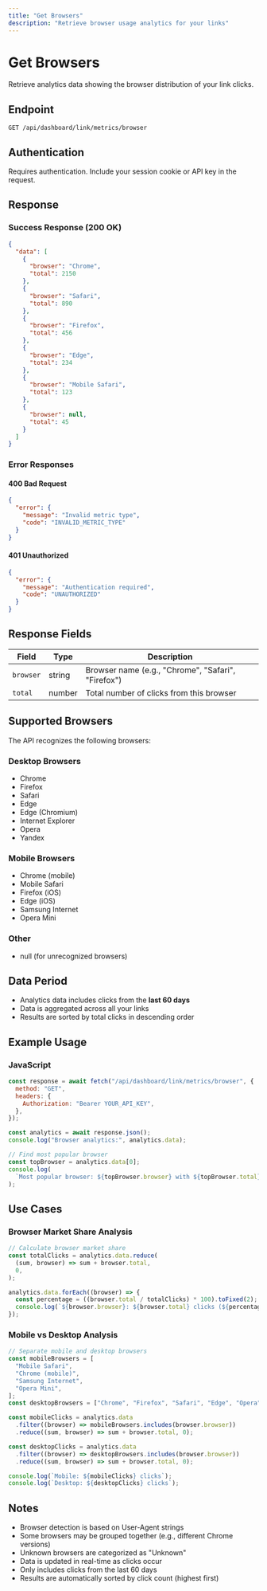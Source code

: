 ```yaml
---
title: "Get Browsers"
description: "Retrieve browser usage analytics for your links"
---
```


# Get Browsers

Retrieve analytics data showing the browser distribution of your link clicks.

## Endpoint

```
GET /api/dashboard/link/metrics/browser
```

## Authentication

Requires authentication. Include your session cookie or API key in the request.

## Response

### Success Response (200 OK)

```json
{
  "data": [
    {
      "browser": "Chrome",
      "total": 2150
    },
    {
      "browser": "Safari",
      "total": 890
    },
    {
      "browser": "Firefox",
      "total": 456
    },
    {
      "browser": "Edge",
      "total": 234
    },
    {
      "browser": "Mobile Safari",
      "total": 123
    },
    {
      "browser": null,
      "total": 45
    }
  ]
}
```

### Error Responses

#### 400 Bad Request

```json
{
  "error": {
    "message": "Invalid metric type",
    "code": "INVALID_METRIC_TYPE"
  }
}
```

#### 401 Unauthorized

```json
{
  "error": {
    "message": "Authentication required",
    "code": "UNAUTHORIZED"
  }
}
```

## Response Fields

| Field     | Type   | Description                                        |
| --------- | ------ | -------------------------------------------------- |
| `browser` | string | Browser name (e.g., "Chrome", "Safari", "Firefox") |
| `total`   | number | Total number of clicks from this browser           |

## Supported Browsers

The API recognizes the following browsers:

### Desktop Browsers

- Chrome
- Firefox
- Safari
- Edge
- Edge (Chromium)
- Internet Explorer
- Opera
- Yandex

### Mobile Browsers

- Chrome (mobile)
- Mobile Safari
- Firefox (iOS)
- Edge (iOS)
- Samsung Internet
- Opera Mini

### Other

- null (for unrecognized browsers)

## Data Period

- Analytics data includes clicks from the **last 60 days**
- Data is aggregated across all your links
- Results are sorted by total clicks in descending order

## Example Usage

### JavaScript

```javascript
const response = await fetch("/api/dashboard/link/metrics/browser", {
  method: "GET",
  headers: {
    Authorization: "Bearer YOUR_API_KEY",
  },
});

const analytics = await response.json();
console.log("Browser analytics:", analytics.data);

// Find most popular browser
const topBrowser = analytics.data[0];
console.log(
  `Most popular browser: ${topBrowser.browser} with ${topBrowser.total} clicks`,
);
```

## Use Cases

### Browser Market Share Analysis

```javascript
// Calculate browser market share
const totalClicks = analytics.data.reduce(
  (sum, browser) => sum + browser.total,
  0,
);

analytics.data.forEach((browser) => {
  const percentage = ((browser.total / totalClicks) * 100).toFixed(2);
  console.log(`${browser.browser}: ${browser.total} clicks (${percentage}%)`);
});
```

### Mobile vs Desktop Analysis

```javascript
// Separate mobile and desktop browsers
const mobileBrowsers = [
  "Mobile Safari",
  "Chrome (mobile)",
  "Samsung Internet",
  "Opera Mini",
];
const desktopBrowsers = ["Chrome", "Firefox", "Safari", "Edge", "Opera"];

const mobileClicks = analytics.data
  .filter((browser) => mobileBrowsers.includes(browser.browser))
  .reduce((sum, browser) => sum + browser.total, 0);

const desktopClicks = analytics.data
  .filter((browser) => desktopBrowsers.includes(browser.browser))
  .reduce((sum, browser) => sum + browser.total, 0);

console.log(`Mobile: ${mobileClicks} clicks`);
console.log(`Desktop: ${desktopClicks} clicks`);
```

## Notes

- Browser detection is based on User-Agent strings
- Some browsers may be grouped together (e.g., different Chrome versions)
- Unknown browsers are categorized as "Unknown"
- Data is updated in real-time as clicks occur
- Only includes clicks from the last 60 days
- Results are automatically sorted by click count (highest first)
